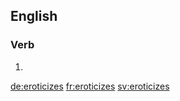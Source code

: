 ==English==

===Verb===
{{head|en}}

# {{en-third-person singular of|eroticize}}

[[de:eroticizes]]
[[fr:eroticizes]]
[[sv:eroticizes]]
